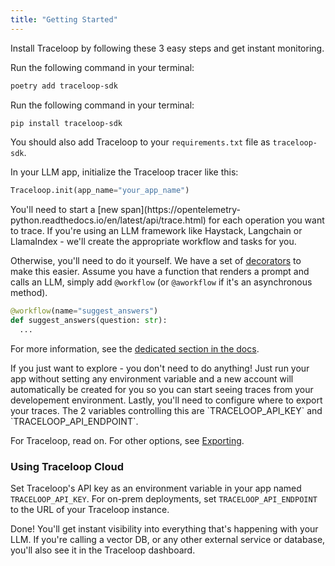 ```yaml
---
title: "Getting Started"
---
```


Install Traceloop by following these 3 easy steps and get instant monitoring.

<Steps>
<Step title="Install the SDK">
<Tabs>
  <Tab title="Poetry">
  
  Run the following command in your terminal:

```bash
poetry add traceloop-sdk
```

  </Tab>
  <Tab title="Pip">
    Run the following command in your terminal:

```bash
pip install traceloop-sdk
```

You should also add Traceloop to your `requirements.txt` file as `traceloop-sdk`.

  </Tab>
</Tabs>
In your LLM app, initialize the Traceloop tracer like this:

```python
Traceloop.init(app_name="your_app_name")
```

</Step>
<Step title="Annotate your workflows">
You'll need to start a [new span](https://opentelemetry-python.readthedocs.io/en/latest/api/trace.html)
for each operation you want to trace. 
If you're using an LLM framework like Haystack, Langchain or LlamaIndex - 
we'll create the appropriate workflow and tasks for you.

Otherwise, you'll need to do it yourself.
We have a set of [decorators](/python-sdk/decorators) to make this easier.
Assume you have a function that renders a prompt and calls an LLM, simply add `@workflow` (or `@aworkflow` if
it's an asynchronous method).

```python
@workflow(name="suggest_answers")
def suggest_answers(question: str):
  ...
```

For more information, see the [dedicated section in the docs](/python-sdk/decorators).

</Step>
<Step title="Configure trace exporting">
<Tip>
  If you just want to explore - you don't need to do anything! Just run your app
  without setting any environment variable and a new account will automatically
  be created for you so you can start seeing traces from your developement
  environment.
</Tip>
Lastly, you'll need to configure where to export your traces.
The 2 variables controlling this are `TRACELOOP_API_KEY` and `TRACELOOP_API_ENDPOINT`.

For Traceloop, read on. For other options, see [Exporting](/python-sdk/exporting).

### Using Traceloop Cloud

Set Traceloop's API key as an environment variable in your app named `TRACELOOP_API_KEY`.
For on-prem deployments, set `TRACELOOP_API_ENDPOINT` to the URL of your Traceloop instance.

Done! You'll get instant visibility into everything that's happening with your LLM.
If you're calling a vector DB, or any other external service or database, you'll also see it in the Traceloop dashboard.

</Step>
</Steps>
